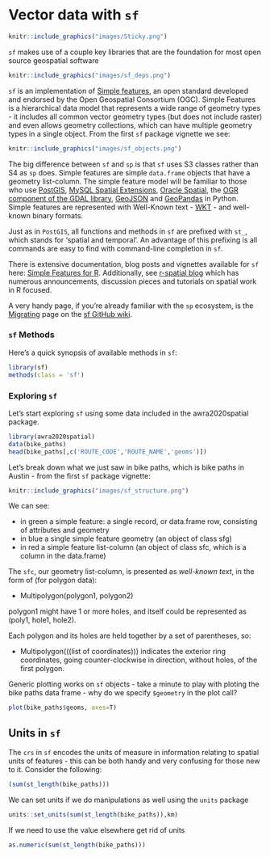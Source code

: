 # Vector data with `sf`

```r
knitr::include_graphics("images/Sticky.png")
```

`sf` makes use of a couple key libraries that are the foundation for most open source geospatial software
```r
knitr::include_graphics("images/sf_deps.png")
```

`sf` is an implementation of [Simple features](https://en.wikipedia.org/wiki/Simple_Features), an open standard developed and endorsed by the Open Geospatial Consortium (OGC). Simple Features is a hierarchical data model that represents a wide range of geometry types - it includes all common vector geometry types (but does not include raster) and even allows geometry collections, which can have multiple geometry types in a single object.  From the first `sf` package vignette we see:

```r
knitr::include_graphics("images/sf_objects.png")
```

The big difference between `sf` and `sp` is that `sf` uses S3 classes rather than S4 as `sp` does.  Simple features are simple `data.frame` objects that have a geometry list-column. The simple feature model will be familiar to those who use [PostGIS](https://en.wikipedia.org/wiki/PostGIS), [MySQL Spatial Extensions](https://en.wikipedia.org/wiki/MySQL), [Oracle Spatial](https://en.wikipedia.org/wiki/Oracle_Spatial_and_Graph), the [OGR component of the GDAL library](https://en.wikipedia.org/wiki/GDAL), [GeoJSON](https://datatracker.ietf.org/doc/rfc7946/) and [GeoPandas](http://geopandas.org/) in Python.  Simple features are represented with Well-Known text - [WKT](https://en.wikipedia.org/wiki/Well-known_text) - and well-known binary formats.

Just as in `PostGIS`, all functions and methods in `sf` are prefixed with `st_`, which stands for 'spatial and temporal'.  An advantage of this prefixing is all commands are easy to find with command-line completion in `sf`.

There is extensive documentation, blog posts and vignettes available for `sf` here:
[Simple Features for R](https://github.com/edzer/sfr).  Additionally, see [r-spatial blog](http://r-spatial.org/) which has numerous announcements, discussion pieces and tutorials on spatial work in R focused. 

A very handy page, if you're already familiar with the `sp` ecosystem, is the [Migrating](https://github.com/r-spatial/sf/wiki/migrating) page on the [sf GitHub wiki](https://github.com/r-spatial/sf/wiki).

### `sf` Methods
Here's a quick synopsis of available methods in `sf`:
```r
library(sf)
methods(class = 'sf')
```

### Exploring `sf`
Let's start exploring `sf` using some data included in the awra2020spatial package.

```r
library(awra2020spatial)
data(bike_paths)
head(bike_paths[,c('ROUTE_CODE','ROUTE_NAME','geoms')])
```

Let's break down what we just saw in bike paths, which is bike paths in Austin - from the first `sf` package vignette:

```r
knitr::include_graphics("images/sf_structure.png")
```

We can see:

* in green a simple feature: a single record, or data.frame row, consisting of attributes and geometry
* in blue a single simple feature geometry (an object of class sfg)
* in red a simple feature list-column (an object of class sfc, which is a column in the data.frame)

The `sfc`, our geometry list-column, is presented as *well-known text*, in the form of (for polygon data):

* Multipolygon(polygon1, polygon2)

polygon1 might have 1 or more holes, and itself could be represented as (poly1, hole1, hole2).

Each polygon and its holes are held together by a set of parentheses, so:

* Multipolygon(((list of coordinates))) indicates the exterior ring coordinates, going counter-clockwise in direction, without holes, of the first polygon.

Generic plotting works on `sf` objects - take a minute to play with ploting the bike paths data frame - why do we specify `$geometry` in the plot call?
```r
plot(bike_paths$geoms, axes=T)
```

## Units in `sf`
The `crs` in `sf` encodes the units of measure in information relating to spatial units of features - this can be both handy and very confusing for those new to it.  Consider the following:

```r
(sum(st_length(bike_paths)))
```
 
We can set units if we do manipulations as well using the `units` package  
```r
units::set_units(sum(st_length(bike_paths)),km)
```

If we need to use the value elsewhere get rid of units 
```r
as.numeric(sum(st_length(bike_paths)))
```

